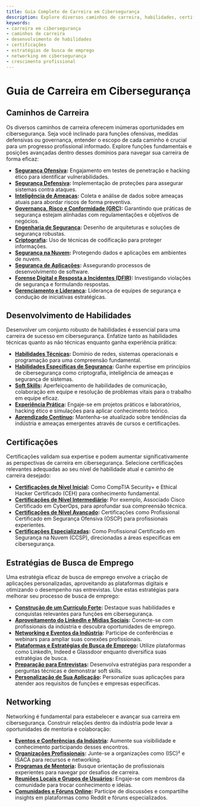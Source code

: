 ```yaml
---
title: Guia Completo de Carreira em Cibersegurança
description: Explore diversos caminhos de carreira, habilidades, certificações e estratégias de networking em cibersegurança para aprimorar sua jornada profissional.
keywords:
- carreira em cibersegurança
- caminhos de carreira
- desenvolvimento de habilidades
- certificações
- estratégias de busca de emprego
- networking em cibersegurança
- crescimento profissional
---
```


# Guia de Carreira em Cibersegurança

## Caminhos de Carreira

Os diversos caminhos de carreira oferecem inúmeras oportunidades em cibersegurança. Seja você inclinado para funções ofensivas, medidas defensivas ou governança, entender o escopo de cada caminho é crucial para um progresso profissional informado. Explore funções fundamentais e posições avançadas dentro desses domínios para navegar sua carreira de forma eficaz:

- **[Segurança Ofensiva](career/career_paths/offensive_security/):** Engajamento em testes de penetração e hacking ético para identificar vulnerabilidades.
- **[Segurança Defensiva](career/career_paths/defensive_security/):** Implementação de proteções para assegurar sistemas contra ataques.
- **[Inteligência de Ameaças](career/career_paths/threat_intelligence/):** Coleta e análise de dados sobre ameaças atuais para abordar riscos de forma preventiva.
- **[Governança, Risco e Conformidade (GRC)](career/career_paths/governance_risk_and_compliance_grc/):** Garantindo que práticas de segurança estejam alinhadas com regulamentações e objetivos de negócios.
- **[Engenharia de Segurança](career/career_paths/security_engineering/):** Desenho de arquiteturas e soluções de segurança robustas.
- **[Criptografia](career/career_paths/cryptography/):** Uso de técnicas de codificação para proteger informações.
- **[Segurança na Nuvem](career/career_paths/cloud_security/):** Protegendo dados e aplicações em ambientes de nuvem.
- **[Segurança de Aplicações](career/career_paths/application_security/):** Assegurando processos de desenvolvimento de software.
- **[Forense Digital e Resposta a Incidentes (DFIR)](career/career_paths/digital_forensics_and_incident_response_dfir/):** Investigando violações de segurança e formulando respostas.
- **[Gerenciamento e Liderança](career/career_paths/management_and_leadership/):** Liderança de equipes de segurança e condução de iniciativas estratégicas.

## Desenvolvimento de Habilidades

Desenvolver um conjunto robusto de habilidades é essencial para uma carreira de sucesso em cibersegurança. Enfatize tanto as habilidades técnicas quanto as não técnicas enquanto ganha experiência prática:

- **[Habilidades Técnicas](career/skill_development/technical_skills/):** Domínio de redes, sistemas operacionais e programação para uma compreensão fundamental.
- **[Habilidades Específicas de Segurança](career/skill_development/security-specific_skills/):** Ganhe expertise em princípios de cibersegurança como criptografia, inteligência de ameaças e segurança de sistemas.
- **[Soft Skills](career/skill_development/soft_skills/):** Aperfeiçoamento de habilidades de comunicação, colaboração em equipe e resolução de problemas vitais para o trabalho em equipe eficaz.
- **[Experiência Prática](career/skill_development/practical_experience/):** Engaje-se em projetos práticos e laboratórios, hacking ético e simulações para aplicar conhecimento teórico.
- **[Aprendizado Contínuo](career/skill_development/continuous_learning/):** Mantenha-se atualizado sobre tendências da indústria e ameaças emergentes através de cursos e certificações.

## Certificações

Certificações validam sua expertise e podem aumentar significativamente as perspectivas de carreira em cibersegurança. Selecione certificações relevantes adequadas ao seu nível de habilidade atual e caminho de carreira desejado:

- **[Certificações de Nível Inicial](career/certifications/entry-level_certifications/):** Como CompTIA Security+ e Ethical Hacker Certificado (CEH) para conhecimento fundamental.
- **[Certificações de Nível Intermediário](career/certifications/intermediate-level_certifications/):** Por exemplo, Associado Cisco Certificado em CyberOps, para aprofundar sua compreensão técnica.
- **[Certificações de Nível Avançado](career/certifications/advanced-level_certifications/):** Certificações como Profissional Certificado em Segurança Ofensiva (OSCP) para profissionais experientes.
- **[Certificações Especializadas](career/certifications/specialized_certifications/):** Como Profissional Certificado em Segurança na Nuvem (CCSP), direcionadas a áreas específicas em cibersegurança.

## Estratégias de Busca de Emprego

Uma estratégia eficaz de busca de emprego envolve a criação de aplicações personalizadas, aproveitando as plataformas digitais e otimizando o desempenho nas entrevistas. Use estas estratégias para melhorar seu processo de busca de emprego:

- **[Construção de um Currículo Forte](career/job_search_strategies/building_a_strong_resume/):** Destaque suas habilidades e conquistas relevantes para funções em cibersegurança.
- **[Aproveitamento do LinkedIn e Mídias Sociais](career/job_search_strategies/leveraging_linkedin_and_social_media/):** Conecte-se com profissionais da indústria e descubra oportunidades de emprego.
- **[Networking e Eventos da Indústria](career/job_search_strategies/networking_and_industry_events/):** Participe de conferências e webinars para ampliar suas conexões profissionais.
- **[Plataformas e Estratégias de Busca de Emprego](career/job_search_strategies/job_search_platforms_and_strategies/):** Utilize plataformas como LinkedIn, Indeed e Glassdoor enquanto diversifica suas estratégias de busca.
- **[Preparação para Entrevistas](career/job_search_strategies/interview_preparation/):** Desenvolva estratégias para responder a perguntas técnicas e demonstrar soft skills.
- **[Personalização de Sua Aplicação](career/job_search_strategies/tailoring_your_application/):** Personalize suas aplicações para atender aos requisitos de funções e empresas específicas.

## Networking

Networking é fundamental para estabelecer e avançar sua carreira em cibersegurança. Construir relações dentro da indústria pode levar a oportunidades de mentoria e colaboração:

- **[Eventos e Conferências da Indústria](career/networking/industry_events_and_conferences/):** Aumente sua visibilidade e conhecimento participando desses encontros.
- **[Organizações Profissionais](career/networking/professional_organizations/):** Junte-se a organizações como (ISC)² e ISACA para recursos e networking.
- **[Programas de Mentoria](career/networking/mentorship_programs/):** Busque orientação de profissionais experientes para navegar por desafios de carreira.
- **[Reuniões Locais e Grupos de Usuários](career/networking/local_meetups_and_user_groups/):** Engaje-se com membros da comunidade para trocar conhecimento e ideias.
- **[Comunidades e Fóruns Online](career/networking/online_communities_and_forums/):** Participe de discussões e compartilhe insights em plataformas como Reddit e fóruns especializados.